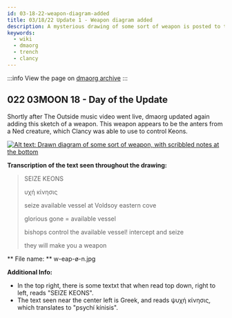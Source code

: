 ```yaml
---
id: 03-18-22-weapon-diagram-added
title: 03/18/22 Update 1 - Weapon diagram added 
description: A mysterious drawing of some sort of weapon is posted to the site.
keywords:
  - wiki
  - dmaorg
  - trench
  - clancy
---
```


:::info
View the page on [dmaorg archive](https://www.dmaorg.site/031822-1/found/15398642_14/clancy.html)
:::

## 022 03MOON 18  - Day of the Update

Shortly after The Outside music video went live, dmaorg updated again adding this sketch of a weapon.
This weapon appears to be the anters from a Ned creature, which Clancy was able to use to control Keons.

[![Alt text: Drawn diagram of some sort of weapon, with scribbled notes at the bottom](./assets/w-eap-ø-n.jpg)](./assets/w-eap-ø-n.jpg)

**Transcription of the text seen throughout the drawing:**
> SEIZE KEONS
>
> υχή κίνησις
> 
> seize available vessel
> at Voldsoy eastern cove
> 
> glorious gone = available vessel
> 
> bishops control the available vessel!
> intercept and seize
>
> they will make you a weapon

** File name: ** w-eap-ø-n.jpg

**Additional Info:**

- In the top right, there is some textxt that when read top down, right to left, reads "SEIZE KEONS".
- The text seen near the center left is Greek, and reads ψυχή κίνησις, which translates to "psychí kínisis".